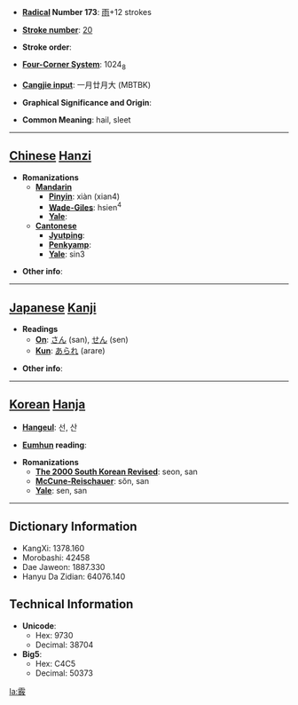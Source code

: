 * '''[[Wiktionary:Chinese radical index| Radical]] Number 173''': [[Wiktionary:Chinese radical index 雨|雨]]+12 strokes

* '''[[Wiktionary:Chinese total strokes index|Stroke number]]''': [[Wiktionary:Chinese total strokes index 20|20]]

* '''Stroke order''': 

* '''[[Wiktionary:Chinese four corner index|Four-Corner System]]''': 1024<sub>8</sub>

* '''[[Wiktionary:Chinese Cangjie index|Cangjie input]]''': 一月廿月大 (MBTBK)

* '''Graphical Significance and Origin''': 

* '''Common Meaning''': hail, sleet

----

== [[Chinese]] [[Hanzi]] ==

* '''Romanizations'''
** '''[[Mandarin]]'''
*** '''[[Pinyin]]''': xiàn (xian4)
*** '''[[Wade-Giles]]''': hsien<sup>4</sup>
*** '''[[Yale]]''': 
** '''[[Cantonese]]'''
*** '''[[Jyutping]]''':
*** '''[[Penkyamp]]''': 
*** '''[[Yale]]''': sin3

* '''Other info''': 

----

== [[Japanese]] [[Kanji]] ==

* '''Readings'''
** '''[[On]]''': [[さん]] (san), [[せん]] (sen)
** '''[[Kun]]''': [[あられ]] (arare)

* '''Other info''':  

----

== [[Korean]] [[Hanja]] ==

* '''[[Hangeul]]''': 선, 산

* '''[[Eumhun]] reading''': 

* '''Romanizations'''
** '''[[The 2000 South Korean Revised Romanization|The 2000 South Korean Revised]]''': seon, san
** '''[[McCune-Reischauer]]''': sŏn, san
** '''[[Yale]]''': sen, san

----

== Dictionary Information ==

* KangXi: 1378.160
* Morobashi: 42458
* Dae Jaweon: 1887.330
* Hanyu Da Zidian: 64076.140

== Technical Information ==

* '''Unicode''':
** Hex: 9730
** Decimal: 38704
* '''Big5''':
** Hex: C4C5
** Decimal: 50373

[[la:霰]]